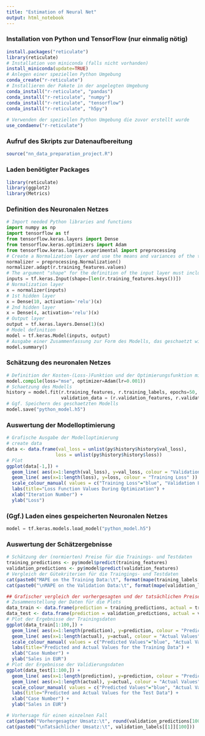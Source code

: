 ```yaml
---
title: "Estimation of Neural Net"
output: html_notebook
---
```


### Installation von Python und TensorFlow (nur einmalig nötig)
```r
install.packages("reticulate")
library(reticulate)
# Installation von miniconda (falls nicht vorhanden)
install_miniconda(update=TRUE)
# Anlegen einer speziellen Python Umgebung
conda_create("r-reticulate")
# Installieren der Pakete in der angelegten Umgebung
conda_install("r-reticulate", "pandas")
conda_install("r-reticulate", "numpy")
conda_install("r-reticulate", "tensorflow")
conda_install("r-reticulate", "h5py")
 
# Verwenden der speziellen Python Umgebung die zuvor erstellt wurde
use_condaenv("r-reticulate")
```


### Aufruf des Skripts zur Datenaufbereitung
```r
source("nn_data_preparation_project.R")
```


### Laden benötigter Packages
```r
library(reticulate)
library(ggplot2)
library(Metrics)
```


### Definition des Neuronalen Netzes
```python
# Import needed Python libraries and functions
import numpy as np
import tensorflow as tf
from tensorflow.keras.layers import Dense
from tensorflow.keras.optimizers import Adam
from tensorflow.keras.layers.experimental import preprocessing
# Create a Normalization layer and use the means and variances of the training features for the normalization
normalizer = preprocessing.Normalization()
normalizer.adapt(r.training_features.values)
# The argument "shape" for the definition of the input layer must include the number of variables (features) used for the model. To automatically calculate this number, we use the "r.training_features.keys()", which returns the list of variable names of the dataframe "training_features". Further, the function len() returns the length of this list of variable names (i.e. the number of variables in the input).
inputs = tf.keras.Input(shape=[len(r.training_features.keys())])
# Normalization layer
x = normalizer(inputs)
# 1st hidden layer
x = Dense(10, activation='relu')(x)
# 2nd hidden layer
x = Dense(4, activation='relu')(x)
# Output layer
output = tf.keras.layers.Dense(1)(x)
# Model definition
model = tf.keras.Model(inputs, output)
# Ausgabe einer Zusammenfassung zur Form des Modells, das geschaetzt wird (nicht notwendig)
model.summary()
```


### Schätzung des neuronalen Netzes
```python
# Definition der Kosten-(Loss-)Funktion und der Optimierungsfunktion mit seinen Hyperparametern
model.compile(loss="mse", optimizer=Adam(lr=0.001))
# Schaetzung des Modells
history = model.fit(r.training_features, r.training_labels, epochs=50,
                    validation_data = (r.validation_features, r.validation_labels), verbose=0)
# Ggf. Speichern des geschaetzten Modells
model.save("python_model.h5")
```


### Auswertung der Modelloptimierung
```r
# Grafische Ausgabe der Modelloptimierung
# create data
data <- data.frame(val_loss = unlist(py$history$history$val_loss),
                  loss = unlist(py$history$history$loss))
# Plot
ggplot(data[-1,]) +
  geom_line( aes(x=1:length(val_loss), y=val_loss, colour = "Validation Loss" )) +
  geom_line( aes(x=1:length(loss), y=loss, colour = "Training Loss" )) +
  scale_colour_manual( values = c("Training Loss"="blue", "Validation Loss"="red") ) +
  labs(title="Loss Function Values During Optimization") +
  xlab("Iteration Number") +
  ylab("Loss") 
```


### (Ggf.) Laden eines gespeicherten Neuronalen Netzes ###
```python
model = tf.keras.models.load_model("python_model.h5")
```


### Auswertung der Schätzergebnisse ###
```r
# Schätzung der (normierten) Preise für die Trainings- und Testdaten
training_predictions <- py$model$predict(training_features)
validation_predictions <- py$model$predict(validation_features)
# Vergleich der Gütekriterien für die Traingings- und Testdaten
cat(paste0("MAPE on the Training Data:\t", format(mape(training_labels[[1]], training_predictions)*100, digits=3, nsmall=2)))
cat(paste0("\nMAPE on the Validation Data:\t", format(mape(validation_labels[[1]], validation_predictions)*100, digits=3, nsmall=2)))
```

```r
## Grafischer vergleich der vorhergesagten und der tatsächlichen Preise für die Trainings- und Testdaten
# Zusammenstellung der Daten für die Plots
data_train <- data.frame(prediction = training_predictions, actual = training_labels[[1]])
data_test <- data.frame(prediction = validation_predictions, actual = validation_labels[[1]])
# Plot der Ergebnisse der Trainingsdaten
ggplot(data_train[1:100,]) +
  geom_line( aes(x=1:length(prediction), y=prediction, colour = "Predicted Values" )) +
  geom_line( aes(x=1:length(actual), y=actual, colour = "Actual Values" )) +
  scale_colour_manual( values = c("Predicted Values"="blue", "Actual Values"="red") ) +
  labs(title="Predicted and Actual Values for the Training Data") +
  xlab("Case Number") +
  ylab("Sales in EUR") 
# Plot der Ergebnisse der Validierungsdaten
ggplot(data_test[1:100,]) +
  geom_line( aes(x=1:length(prediction), y=prediction, colour = "Predicted Values" )) +
  geom_line( aes(x=1:length(actual), y=actual, colour = "Actual Values" )) +
  scale_colour_manual( values = c("Predicted Values"="blue", "Actual Values"="red") ) +
  labs(title="Predicted and Actual Values for the Test Data") +
  xlab("Case Number") +
  ylab("Sales in EUR") 
```

```r
# Vorhersage für einen einzelnen Fall
cat(paste0("Vorhergesagter Umsatz:\t", round(validation_predictions[100])))
cat(paste0("\nTatsächlicher Umsatz:\t", validation_labels[[1]][100]))
```